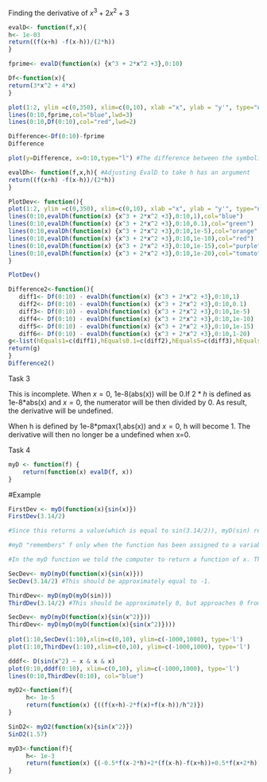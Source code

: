 
Finding the derivative of $x^3 + 2x^2 +3$
```r
evalD<- function(f,x){
h<- 1e-03
return((f(x+h) -f(x-h))/(2*h))
}
```

```r
fprime<- evalD(function(x) {x^3 + 2*x^2 +3},0:10)
```

```r
Df<-function(x){
return(3*x^2 + 4*x)
}
```
```r
plot(1:2, ylim =c(0,350), xlim=c(0,10), xlab ="x", ylab = "y'", type="n")
lines(0:10,fprime,col="blue",lwd=3)
lines(0:10,Df(0:10),col="red",lwd=2)
```

```r
Difference<-Df(0:10)-fprime
Difference

plot(y=Difference, x=0:10,type="l") #The difference between the symbolic and finite-difference derviative is neglible, so it is a good approximation.

```

```r
evalDh<- function(f,x,h){ #Adjusting EvalD to take h has an argument
return((f(x+h) -f(x-h))/(2*h))
}
```


```r
PlotDev<- function(){
plot(1:2, ylim =c(0,350), xlim=c(0,10), xlab ="x", ylab = "y'", type="n")
lines(0:10,evalDh(function(x) {x^3 + 2*x^2 +3},0:10,1),col="blue")
lines(0:10,evalDh(function(x) {x^3 + 2*x^2 +3},0:10,0.1),col="green")
lines(0:10,evalDh(function(x) {x^3 + 2*x^2 +3},0:10,1e-5),col="orange")
lines(0:10,evalDh(function(x) {x^3 + 2*x^2 +3},0:10,1e-10),col="red")
lines(0:10,evalDh(function(x) {x^3 + 2*x^2 +3},0:10,1e-15),col="purple")
lines(0:10,evalDh(function(x) {x^3 + 2*x^2 +3},0:10,1e-20),col="tomato")
}
```

```r
PlotDev()
```

```r
Difference2<-function(){
   diff1<- Df(0:10) - evalDh(function(x) {x^3 + 2*x^2 +3},0:10,1)
   diff2<- Df(0:10) - evalDh(function(x) {x^3 + 2*x^2 +3},0:10,0.1)
   diff3<- Df(0:10) - evalDh(function(x) {x^3 + 2*x^2 +3},0:10,1e-5)
   diff4<- Df(0:10) - evalDh(function(x) {x^3 + 2*x^2 +3},0:10,1e-10)
   diff5<- Df(0:10) - evalDh(function(x) {x^3 + 2*x^2 +3},0:10,1e-15)
   diff6<- Df(0:10) - evalDh(function(x) {x^3 + 2*x^2 +3},0:10,1-20)
g<-list(hEquals1=c(diff1),hEquals0.1=c(diff2),hEquals5=c(diff3),hEquals10=c(diff4),hEquals10=c(diff5),hequals20=c(diff6)) #1e-5 is the best
return(g)  
}
Difference2()
```
 

 Task 3  
 
This is incomplete. When $x=0$, 1e-8(abs(x)) will be 0.If $2*h$ is defined as 1e-8*abs(x) and $x = 0$, the numerator will be then divided by 0. As result, the derivative will be undefined.

When h is defined by 1e-8*pmax(1,abs(x)) and $x=0$, h will become 1. The derivative will then no longer be a undefined when x=0.

 Task 4
```r
myD <- function(f) {
    return(function(x) evalD(f, x))
}
```

#Example
```r
FirstDev <- myD(function(x){sin(x)})
FirstDev(3.14/2) 

#Since this returns a value(which is equal to sin(3.14/2)), myD(sin) returns a function.

#myD "remembers" f only when the function has been assigned to a variable and then that variable will act as a function. 

#In the myD function we told the computer to return a function of x. The function, evalD(f,x), will then only accept a single numerical argument,x, and return the derivative at the point in the function,f.

```

```r
SecDev<- myD(myD(function(x){sin(x)}))
SecDev(3.14/2) #This should be approximately equal to -1.

ThirdDev<- myD(myD(myD(sin)))
ThirdDev(3.14/2) #This should be approximately 0, but approaches 0 from a negative value.

SecDev<- myD(myD(function(x){sin(x^2)}))
ThirdDev<- myD(myD(myD(function(x){sin(x^2)})))
                   
plot(1:10,SecDev(1:10),xlim=c(0,10), ylim=c(-1000,1000), type='l')
plot(1:10,ThirdDev(1:10),xlim=c(0,10), ylim=c(-1000,1000), type='l')

```

```r
dddf<- D(sin(x^2) ~ x & x & x)
plot(0:10,dddf(0:10), xlim=c(0,10), ylim=c(-1000,1000), type='l')
lines(0:10,ThirdDev(0:10), col="blue")
```

```r
myD2<-function(f){
     h<- 1e-5
     return(function(x) {((f(x+h)-2*f(x)+f(x-h))/h^2)})
}
```

```r
SinD2<- myD2(function(x){sin(x^2)})
SinD2(1.57)
```

```r
myD3<-function(f){
     h<- 1e-3     
     return(function(x) {(-0.5*f(x-2*h)+2*(f(x-h)-f(x+h))+0.5*f(x+2*h))/h^3})
}
```